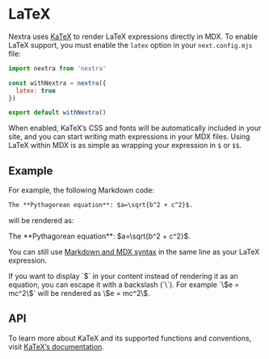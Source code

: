 # LaTeX

Nextra uses [KaTeX](https://katex.org/) to render LaTeX expressions directly in MDX.
To enable LaTeX support, you must enable the `latex` option in your `next.config.mjs` file:

```js filename="next.config.mjs"
import nextra from 'nextra'

const withNextra = nextra({
  latex: true
})

export default withNextra()
```

When enabled, KaTeX’s CSS and fonts will be automatically included in your site, and you can start writing math expressions in your MDX files. Using LaTeX within MDX is as simple as wrapping your expression in `$` or `$$`.

## Example

For example, the following Markdown code:

```md filename="page.md"
The **Pythagorean equation**: $a=\sqrt{b^2 + c^2}$.
```

will be rendered as:

<div className="mt-6 rounded-xl border border-gray-200 p-4 dark:border-gray-900">
  The **Pythagorean equation**: $a=\sqrt{b^2 + c^2}$.
</div>

You can still use [Markdown and MDX syntax](../markdown) in the same line as your LaTeX expression.


<Callout>
  If you want to display `$` in your content instead of rendering it as an
  equation, you can escape it with a backslash (`\`). For example `\$e = mc^2\$`
  will be rendered as \$e = mc^2\$.
</Callout>

## API

To learn more about KaTeX and its supported functions and conventions, visit [KaTeX’s documentation](https://katex.org/docs/supported.html).
